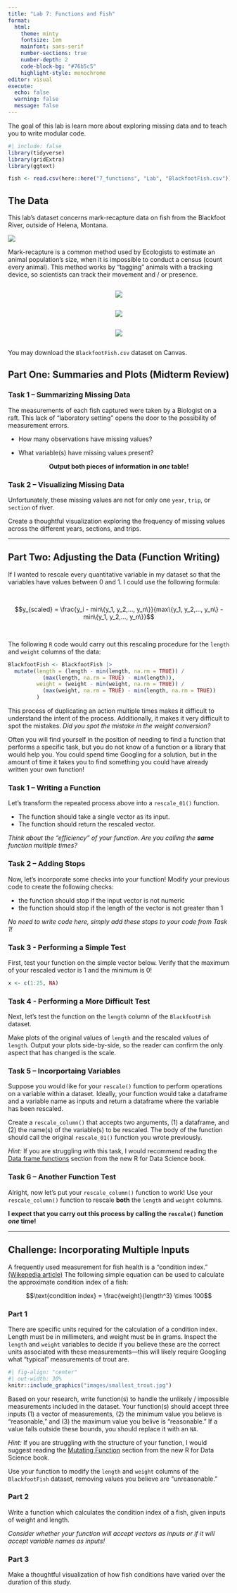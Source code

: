 ```yaml
---
title: "Lab 7: Functions and Fish"
format: 
  html: 
    theme: minty
    fontsize: 1em
    mainfont: sans-serif
    number-sections: true
    number-depth: 2
    code-block-bg: "#76b5c5"
    highlight-style: monochrome
editor: visual
execute: 
  echo: false
  warning: false
  message: false
---
```


The goal of this lab is learn more about exploring missing data and to teach you to write modular code.

```r
#| include: false
library(tidyverse)
library(gridExtra)
library(ggtext)

fish <- read.csv(here::here("7_functions", "Lab", "BlackfootFish.csv"))
```

## The Data

This lab's dataset concerns mark-recapture data on fish from the Blackfoot
River, outside of Helena, Montana.

![](images/blackfoot_river.jpg)

Mark-recapture is a common method used by Ecologists to estimate an animal population's size, when it is impossible to conduct a census (count every animal). This method works by "tagging" animals with a tracking device, so scientists can track their movement and / or presence.

<center>
::: column
::: {.column width="30%"}
![](images/grizzly.jpg)
:::

::: {.column width="30%"}
![](images/condor.jpg)
:::

::: {.column width="30%"}
![](images/fish.PNG)
:::
:::
</center>

You may download the `BlackfootFish.csv` dataset on Canvas.

## Part One: Summaries and Plots (Midterm Review)

### Task 1 -- Summarizing Missing Data

The measurements of each fish captured were taken by a Biologist on a raft. This lack of "laboratory setting" opens the door to the possibility of measurement errors.

-   How many observations have missing values?

-   What variable(s) have missing values present?

<center>
**Output both pieces of information in _one_ table!**
</center>

### Task 2 -- Visualizing Missing Data

Unfortunately, these missing values are not for only one `year`, `trip`, or `section` of river.

Create a thoughtful visualization exploring the frequency of missing values across the different years, sections, and trips.

------------------------------------------------------------------------

## Part Two: Adjusting the Data (Function Writing)

If I wanted to rescale every quantitative variable in my dataset so that the variables have values between 0 and 1. I could use the following formula:

</br>

$$y_{scaled} = \frac{y_i - min\{y_1, y_2,..., y_n\}}{max\{y_1, y_2,..., y_n\} 
- min\{y_1, y_2,..., y_n\}}$$

</br>

The following `R` code would carry out this rescaling procedure for the `length` and `weight` columns of the data:

\vspace{0.25cm}

```r

BlackfootFish <- BlackfootFish |> 
  mutate(length = (length - min(length, na.rm = TRUE)) / 
           (max(length, na.rm = TRUE) - min(length)), 
         weight = (weight - min(weight, na.rm = TRUE)) / 
           (max(weight, na.rm = TRUE) - min(length, na.rm = TRUE))
         )

```

This process of duplicating an action multiple times makes it difficult to understand the intent of the process. Additionally, it makes it very difficult to spot the mistakes. *Did you spot the mistake in the weight conversion?*

Often you will find yourself in the position of needing to find a function that performs a specific task, but you do not know of a function or a library that would help you. You could spend time Googling for a solution, but in the amount of time it takes you to find something you could have already written your own function!

### Task 1 -- Writing a Function

Let's transform the repeated process above into a `rescale_01()` function.

-   The function should take a single vector as its input.
-   The function should return the rescaled vector.

*Think about the "efficiency" of your function. Are you calling the **same** function multiple times?*

### Task 2 -- Adding Stops

Now, let's incorporate some checks into your function! Modify your previous code to create the following checks:

-   the function should stop if the input vector is not numeric
-   the function should stop if the length of the vector is not greater than 1

*No need to write code here, simply add these stops to your code from Task 1!*

### Task 3 - Performing a Simple Test

First, test your function on the simple vector below. Verify that the maximum of
your rescaled vector is 1 and the minimum is 0!

```r
x <- c(1:25, NA)
```

### Task 4 - Performing a More Difficult Test

Next, let's test the function on the `length` column of the `BlackfootFish`
dataset.

Make plots of the original values of `length` and the rescaled values of
`length`. Output your plots side-by-side, so the reader can confirm the only
aspect that has changed is the scale.

### Task 5 -- Incorportaing Variables

Suppose you would like for your `rescale()` function to perform operations on a
variable within a dataset. Ideally, your function would take a dataframe and a 
variable name as inputs and return a dataframe where the variable has been
rescaled.

Create a `rescale_column()` that accepts two arguments, (1) a dataframe, and
(2) the name(s) of the variable(s) to be rescaled. The body of the function
should call the original `rescale_01()` function you wrote previously.

*Hint:* If you are struggling with this task, I would recommend reading the
[Data frame functions](https://r4ds.hadley.nz/functions.html#data-frame-functions)
section from the new R for Data Science book. 

### Task 6 -- Another Function Test

Alright, now let's put your `rescale_column()` function to work! Use your `rescale_column()` function to rescale **both** the `length` and `weight`
columns.

**I expect that you carry out this process by calling the `rescale()` function
_one_ time!**

------------------------------------------------------------------------

## Challenge: Incorporating Multiple Inputs

A frequently used measurement for fish health is a "condition index." [(Wikepedia article)](https://en.wikipedia.org/wiki/Condition_index_in_fish) The following simple equation can be used to calculate the approximate condition index of a
fish:

$$\text{condition index} = \frac{weight}{length^3} \times 100$$

### Part 1

There are specific units required for the calculation of a condition index. 
Length must be in millimeters, and weight must be in grams. Inspect the `length`
and `weight` variables to decide if you believe these are the correct units
associated with these measurements---this will likely require Googling what
"typical" measurements of trout are. 

```r
#| fig-align: "center"
#| out-width: 30% 
knitr::include_graphics("images/smallest_trout.jpg")
```


Based on your research, write function(s) to handle the unlikely
/ impossible measurements included in the dataset. Your function(s) should 
accept three inputs (1) a vector of measurements, (2) the minimum value you 
believe is "reasonable," and (3) the maximum value you belive is "reasonable."
If a value falls outside these bounds, you should replace it with an `NA`. 

*Hint:* If you are struggling with the structure of your function, I would 
suggest reading the [Mutating Function](https://r4ds.hadley.nz/functions.html#mutate-functions) section from 
the new R for Data Science book. 

Use your function to modify the `length` and `weight` columns of the 
`BlackfootFish` dataset, removing values you believe are "unreasonable." 

### Part 2 

Write a function which calculates the condition index of a fish, given inputs
of weight and length.

*Consider whether your function will accept vectors as inputs or if it will accept variable names as inputs!*

### Part 3

Make a thoughtful visualization of how fish conditions have varied over the
duration of this study.
